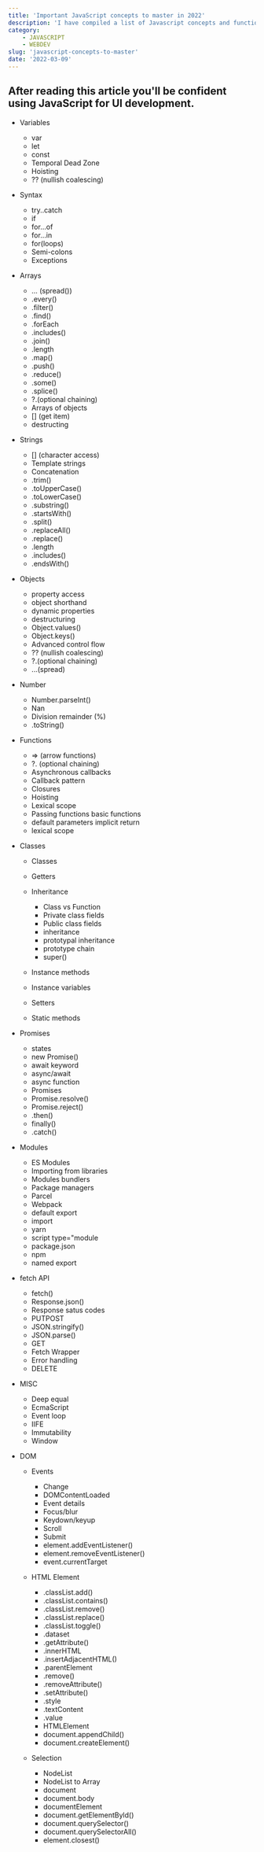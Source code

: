 ```yaml
---
title: 'Important JavaScript concepts to master in 2022'
description: 'I have compiled a list of Javascript concepts and functions to master for becoming a better web and javascript in 2022 and beyond. Having a solid understanding of fundamental always goes very far in the professional career. Theseconcept will be helpful to you.'
category: 
    - JAVASCRIPT
    - WEBDEV
slug: 'javascript-concepts-to-master'
date: '2022-03-09'
---
```


## After reading this article you'll be confident using JavaScript for UI development. 

- Variables
    - var
    - let
    - const
    - Temporal Dead Zone
    - Hoisting
    - ?? (nullish coalescing)

- Syntax
    - try..catch
    - if
    - for…of
    - for…in
    - for(loops)
    - Semi-colons
    - Exceptions

- Arrays
    - … (spread())
    - .every()
    - .filter()
    - .find()
    - .forEach
    - .includes()
    - .join()
    - .length
    - .map()
    - .push()
    - .reduce()
    - .some()
    - .splice()
    - ?.(optional chaining)
    - Arrays of objects
    - [] (get item)
    - destructing

- Strings
    - [] (character access)
    - Template strings
    - Concatenation
    - .trim()
    - .toUpperCase()
    - .toLowerCase()
    - .substring()
    - .startsWith()
    - .split()
    - .replaceAll()
    - .replace()
    - .length
    - .includes()
    - .endsWith()

- Objects
    - property access
    - object shorthand
    - dynamic properties
    - destructuring
    - Object.values()
    - Object.keys()
    - Advanced control flow
    - ?? (nullish coalescing)
    - ?.(optional chaining)
    - ...(spread)

- Number
    - Number.parseInt()
    - Nan
    - Division remainder (%)
    - .toString()

- Functions
    - => (arrow functions)
    - ?. (optional chaining)
    - Asynchronous callbacks
    - Callback pattern
    - Closures
    - Hoisting
    - Lexical scope
    - Passing functions basic functions
    - default parameters implicit return
    - lexical scope

- Classes
    - Classes
    - Getters
    - Inheritance
        - Class vs Function
        - Private class fields
        - Public class fields
        - inheritance
        - prototypal inheritance
        - prototype chain
        - super()

    - Instance methods
    - Instance variables
    - Setters
    - Static methods

- Promises
    - states
    - new Promise()
    - await keyword
    - async/await
    - async function
    - Promises
    - Promise.resolve()
    - Promise.reject()
    - .then()
    - finally()
    - .catch()

- Modules
    - ES Modules
    - Importing from libraries
    - Modules bundlers
    - Package managers
    - Parcel
    - Webpack
    - default export
    - import
    - yarn
    - script type="module
    - package.json
    - npm
    - named export

- fetch API
    - fetch()
    - Response.json()
    - Response satus codes
    - PUTPOST
    - JSON.stringify()
    - JSON.parse()
    - GET
    - Fetch Wrapper
    - Error handling
    - DELETE

- MISC
    - Deep equal
    - EcmaScript
    - Event loop
    - IIFE
    - Immutability
    - Window

- DOM
    - Events
        - Change
        - DOMContentLoaded
        - Event details
        - Focus/blur
        - Keydown/keyup
        - Scroll
        - Submit
        - element.addEventListener()
        - element.removeEventListener()
        - event.currentTarget

    - HTML Element
        - .classList.add()
        - .classList.contains()
        - .classList.remove()
        - .classList.replace()
        - .classList.toggle()
        - .dataset
        - .getAttribute()
        - .innerHTML
        - .insertAdjacentHTML()
        - .parentElement
        - .remove()
        - .removeAttribute()
        - .setAttribute()
        - .style
        - .textContent
        - .value
        - HTMLElement
        - document.appendChild()
        - document.createElement()

    - Selection
        - NodeList
        - NodeList to Array
        - document
        - document.body
        - documentElement
        - document.getElementByld()
        - document.querySelector()
        - document.querySelectorAll()
        - element.closest()
